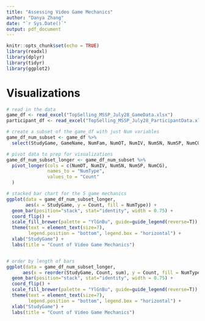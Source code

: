 ```yaml
---
title: "Assessing Video Game Mechanics"
author: "Danya Zhang"
date: "`r Sys.Date()`"
output: pdf_document
---
```


```r
knitr::opts_chunk$set(echo = TRUE)
library(readxl)
library(dplyr)
library(tidyr)
library(ggplot2)
```

# Visualizations
```r
# read in the data
game_df <- read_excel("TopSelling_MSSP_July28_GameData.xlsx")
participant_df <- read_excel("TopSelling_MSSP_July28_ParticipantData.xlsx")
```

```r
# create a subset of the game_df with just Num variables
game_df_num_subset <- game_df %>%
  select(StudyGame, GameName, NumFam, NumOT, NumIV, NumSN, NumSP, NumCG)

# pivot data to prep for visualizations 
game_df_num_subset_longer <- game_df_num_subset %>% 
  pivot_longer(cols = c(NumOT, NumIV, NumSN, NumSP, NumCG), 
               names_to = "NumType", 
               values_to = "Count"
  )
```

```r
# stacked bar chart for the 5 game mechanics
ggplot(data = game_df_num_subset_longer, 
       aes(x = StudyGame, y = Count, fill = NumType)) + 
  geom_bar(position="stack", stat="identity", width = 0.75) +
  coord_flip() +
  scale_fill_brewer(palette = "YlGnBu", guide=guide_legend(reverse=T)) +
  theme(text = element_text(size=7),
        legend.position = "bottom", legend.box = "horizontal") +
  xlab("StudyGame") + 
  labs(title = "Count of Video Game Mechanics") 


# order by length of bars
ggplot(data = game_df_num_subset_longer, 
      aes(x = reorder(StudyGame, Count, sum), y = Count, fill = NumType)) +
  geom_bar(position="stack", stat="identity", width = 0.75) +
  coord_flip() +
  scale_fill_brewer(palette = "YlGnBu", guide=guide_legend(reverse=T)) +
  theme(text = element_text(size=7),
        legend.position = "bottom", legend.box = "horizontal") +
  xlab("StudyGame") + 
  labs(title = "Count of Video Game Mechanics") 
```

